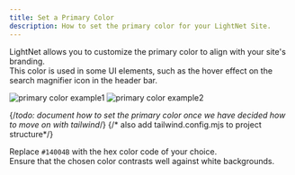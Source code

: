 ```yaml
---
title: Set a Primary Color
description: How to set the primary color for your LightNet Site.
---
```


LightNet allows you to customize the primary color to align with your site's branding.  
This color is used in some UI elements, such as the hover effect on the search magnifier icon in the header bar.

![primary color example1](./images/color1.webp) ![primary color example2](./images/color2.webp)

{/*todo: document how to set the primary color once we have decided how to move on with tailwind*/}
{/* also add tailwind.config.mjs to project structure*/}

Replace `#14004B` with the hex color code of your choice.  
Ensure that the chosen color contrasts well against white backgrounds.